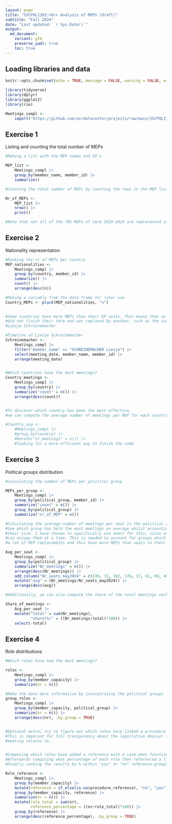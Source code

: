 ```yaml
---
layout: page
title: "SSCPOLI302:<br> Analysis of MEPs (draft)"
subtitle: "Fall 2024"
date: "Last updated: `r Sys.Date()`"
output:
  md_document:
    variant: gfm
    preserve_yaml: true
    toc: true
---
```


## Loading libraries and data

```r
knitr::opts_chunk$set(echo = TRUE, message = FALSE, warning = FALSE, error = FALSE)
```

```r
library(tidyverse)
library(dplyr)
library(ggplot2)
library(rio)

Meetings_compl <-
    import("https://github.com/ucrdatacenter/projects/raw/main/SSCPOLI302/2024h2/Meetings_compl.xlsx")

```

## Exercise 1

Listing and counting the total number of MEPs

```r

#Making a list with the MEP names and ID's

MEP_list <-
    Meetings_compl |>
    group_by(member_name, member_id) |>
    summarize()

#Counting the total number of MEPs by counting the rows in the MEP list

Nr_of_MEPs <-
    MEP_list |>
    nrow() |>
    print()

#Note that not all of the 705 MEPs of term 2019-2024 are represented in the data.

```

## Exercise 2

Nationality representation

```r

#Ranking the nr of MEPs per country
MEP_nationalities <-
    Meetings_compl |>
    group_by(country, member_id) |>
    summarize() |>
    count() |>
    arrange(desc(n))

#Making a variable from the data frame for later use
Country_MEPs <- pluck(MEP_nationalities, "n")

    
#Some countries have more MEPs than their EP seats. This means that an EP member
#did not finish their term and was replaced by another, such as the case of
#Liesje Schreinemacher

#Timeline of Liesje Schreinemacher
Schreinemacher <-
    Meetings_compl |>
    filter("member_name" == "SCHREINEMACHER Liesje") |>
    select(meeting_date, member_name, member_id) |>
    arrange(meeting_date)


#Which countries have the most meetings?
Country_meetings <-
    Meetings_compl |>
    group_by(country) |>
    summarize("count" = n()) |>
    arrange(desc(count))


#To discover which country has been the most effective, 
#we can compute the average number of meetings per MEP for each country.

#Country_avg <-
    #Meetings_compl |>
    #group_by(country) |>
    #mutate("nr_meetings" = n()) |>
    #looking for a more efficient way to finish the code


```

## Exercise 3

Political groups distribution

```r

#calculating the number of MEPs per political group

MEPs_per_group <-
    Meetings_compl |>
    group_by(political_group, member_id) |>
    summarize("count" = n()) |>
    group_by(political_group) |>
    summarize("nr_of_MEP" = n())

#Calculating the average number of meetings per seat in the political groups to
#See which group has held the most meetings on average whilst accounting for
#their size. I have chosen to specifically use seats for this, since only 1 MEP
#can occupy them at a time. This is needed to account for groups which saw
#a lot of MEP replacements and thus have more MEPs than seats in their data.

Avg_per_seat <-
    Meetings_compl |>
    group_by(political_group) |>
    summarize("Nr_meetings" = n()) |>
    arrange(desc(Nr_meetings)) |>
    add_column("Nr_seats_may2024" = c(139, 72, 102, 176, 37, 61, 69, 49)) |>
    mutate("avg" = (Nr_meetings/Nr_seats_may2024)) |>
    arrange(desc(avg))

#Additionally, we can also compute the share of the total meetings each group has

Share_of_meetings <-
    Avg_per_seat |>
    mutate("total" = sum(Nr_meetings),
           "share(%)" = ((Nr_meetings/total)*100)) |>
    select(-total)


```

## Exercise 4

Role distributions

```r

#Which roles have had the most meetings?

roles <-
    Meetings_compl |>
    group_by(member_capacity) |>
    summarize(nr = n())

#Make the data more informative by incorporating the political groups
group_roles <-
    Meetings_compl |>
    group_by(member_capacity, political_group) |>
    summarize(nr = n()) |>
    arrange(desc(nr), .by_group = TRUE)


#Optional extra; try to figure out which roles have linked a procedure reference.
#This is imporant for full transparency about the legislative dossier their
#meeting relates to.


#Computing which roles have added a reference with a case_when function.
#Afterwards computing what percentage of each role then referenced a file.
#Finally ranking the results by % within "yes" or "no" reference-groups.

Role_reference <-
    Meetings_compl |>
    group_by(member_capacity) |>
    mutate(reference = if_else(is.na(procedure_reference), "no", "yes")) |>
    group_by(member_capacity, reference) |>
    summarize(nr = n()) |>
    mutate(role_total = sum(nr),
           reference_percentage = ((nr/role_total)*100)) |>
    group_by(reference) |>
    arrange(desc(reference_percentage), .by_group = TRUE)


```

